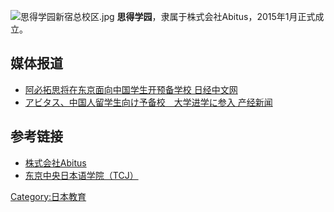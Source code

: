 {{multiple issues|
{{expand|time=2015-03-24T04:28:40+00:00}}
{{no footnotes|time=2015-03-24T04:28:40+00:00}}
{{orphan|time=2015-03-24T04:28:40+00:00}}
}}
{{coord|30|32|27|N|114|21|40|E|scale:1000|display=title}}
{{Infobox University |
| Name = <big>思得学园</big>
| EnglishName = Seedom
| SealImage = [[File:思得学园.png|center]]
| SealInfo = 
| Motto = 
| Established = 
| anniversary = 
| Type = [升学指导机构]
| President = [三轮丰明]
| Secretary = 
| Location = {{JPN}}[[东京都|东京都]][[涉谷区|涉谷区]]
| Campus = 市区
| Student = 
| Undergraduate = 
| Postgraduate = 
|doctoral=
| Nickname ='''思得'''
| Affiliations = [[株式会社Abitus|株式会社Abitus]]
| Website = http://www.seedom.jp/
|}}
[[File:思得学园新宿总校区.jpg|thumb]]
'''思得学园'''，隶属于株式会社Abitus，2015年1月正式成立。

== 媒体报道 ==
* [http://cn.nikkei.com/career/abroadstudy/12199-20141209.html 阿必拓思将在东京面向中国学生开预备学校 日经中文网] {{Wayback|url=http://cn.nikkei.com/career/abroadstudy/12199-20141209.html |date=20191002214306 }}
* [http://www.sankeibiz.jp/smp/business/news/150120/bsl1501200500003-s.htm アビタス、中国人留学生向け予备校　大学进学に参入 产经新闻] {{Wayback|url=http://www.sankeibiz.jp/smp/business/news/150120/bsl1501200500003-s.htm |date=20190913171202 }}

== 参考链接 ==
* [https://www.abitus.co.jp/ 株式会社Abitus] {{Wayback|url=https://www.abitus.co.jp/ |date=20210321031728 }}
* [http://tcj-nihongo.co.jp/ 东京中央日本语学院（TCJ）] {{Wayback|url=http://tcj-nihongo.co.jp/ |date=20201202094441 }}

[[Category:日本教育|Category:日本教育]]